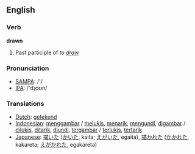 ==English==

=== Verb ===
'''drawn'''
# Past participle of ''to [[draw]].''

=== Pronunciation ===
*[[w:SAMPA|SAMPA]]: /'/
*[[w:IPA|IPA]]: /'dɻɑʊn/

=== Translations ===
*[[Dutch]]: [[getekend]]
*[[Indonesian]]: [[gambar|menggambar]] / [[lukis|melukis]], [[tarik|menarik]], [[undi|mengundi]], [[gambar|digambar]] / [[lukis|dilukis]], [[tarik|ditarik]], [[undi|diundi]], [[gambar|tergambar]] / [[lukis|terlukis]], [[tarik|tertarik]]
*[[Japanese]]: [[描いた]] ([[かいた]], kaita; [[えがいた]], egaita), [[描かれた]] ([[かかれた]], kakareta; [[えがかれた]], egakareta)